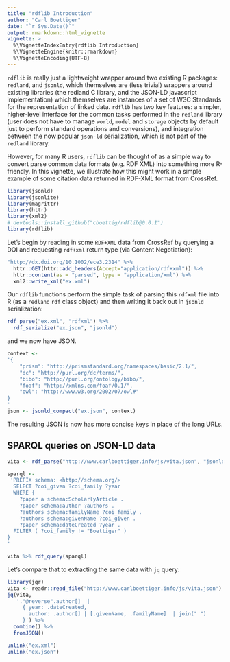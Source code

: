 ```yaml
---
title: "rdflib Introduction"
author: "Carl Boettiger"
date: "`r Sys.Date()`"
output: rmarkdown::html_vignette
vignette: >
  %\VignetteIndexEntry{rdflib Introduction}
  %\VignetteEngine{knitr::rmarkdown}
  %\VignetteEncoding{UTF-8}
---
```




`rdflib` is really just a lightweight wrapper around two existing R packages: `redland`, and `jsonld`, which themselves are (less trivial) wrappers around existing libraries (the redland C library, and the JSON-LD javascript implementation) which themselves are instances of a set of W3C Standards for the representation of linked data.  `rdflib` has two key features: a simpler, higher-level interface for the common tasks performed in the `redland` library (user does not have to manage `world`, `model` and `storage` objects by default just to perform standard operations and conversions), and integration between the now popular `json-ld` serialization, which is not part of the `redland` library.

However, for many R users, `rdflib` can be thought of as a simple way to convert parse common data formats (e.g. RDF XML) into something more R-friendly.  In this vignette, we illustrate how this might work in a simple example of some citation data returned in RDF-XML format from CrossRef.

```r
library(jsonld)
library(jsonlite)
library(magrittr)
library(httr)
library(xml2)
# devtools::install_github("cboettig/rdflib@0.0.1")
library(rdflib)
```


Let's begin by reading in some `RDF+XML` data from CrossRef by querying a DOI and requesting `rdf+xml` return type (via Content Negotiation):

```r
"http://dx.doi.org/10.1002/ece3.2314" %>%
  httr::GET(httr::add_headers(Accept="application/rdf+xml")) %>%
  httr::content(as = "parsed", type = "application/xml") %>%
  xml2::write_xml("ex.xml")
```

Our `rdflib` functions perform the simple task of parsing this `rdfxml` file into R (as a `redland` `rdf` class object) and then writing it back out in `jsonld` serialization:


```r
rdf_parse("ex.xml", "rdfxml") %>% 
  rdf_serialize("ex.json", "jsonld")
```


and we now have JSON.  

```r
context <- 
'{
    "prism": "http://prismstandard.org/namespaces/basic/2.1/",
    "dc": "http://purl.org/dc/terms/",
    "bibo": "http://purl.org/ontology/bibo/",
    "foaf": "http://xmlns.com/foaf/0.1/",
    "owl": "http://www.w3.org/2002/07/owl#"
}
'
json <- jsonld_compact("ex.json", context)
```

The resulting JSON is now has more concise keys in place of the long URLs.    



## SPARQL queries on JSON-LD data



```r
vita <- rdf_parse("http://www.carlboettiger.info/js/vita.json", "jsonld")

sparql <-
 'PREFIX schema: <http://schema.org/>
  SELECT ?coi_given ?coi_family ?year
  WHERE { 
    ?paper a schema:ScholarlyArticle . 
    ?paper schema:author ?authors .
    ?authors schema:familyName ?coi_family .
    ?authors schema:givenName ?coi_given .
    ?paper schema:dateCreated ?year . 
  FILTER ( ?coi_family != "Boettiger" )
}
'

vita %>% rdf_query(sparql)
```


Let's compare that to extracting the same data with `jq` query: 

```r
library(jqr)
vita <- readr::read_file("http://www.carlboettiger.info/js/vita.json")
jq(vita,
   '."@reverse".author[]  | 
     { year: .dateCreated, 
       author: .author[] | [.givenName, .familyName]  | join(" ")
     }') %>% 
  combine() %>% 
  fromJSON()
```



<!--

## Switching contexts and framing


```r
context <- 
 '{
    "prism": "http://prismstandard.org/namespaces/basic/2.1/",
    "dc": "http://purl.org/dc/terms/",
    "bibo": "http://purl.org/ontology/bibo/",
    "foaf": "http://xmlns.com/foaf/0.1/",
    "owl": "http://www.w3.org/2002/07/owl#",
    "schema": "http://schema.org/",

    "schema:pageStart": "prism:startingPage", 
    "schema:pageEnd": "prism:endingPage",
    "schema:volumeNumber": "prism:volume",
    "schema:identifier": {"@id": "prism:issn", "@type": "@id"},

    "schema:Periodical": "bibo:Journal",

    "schema:author": "dc:creator",
    "schema:isPartOf": "dc:isPartOf",
    "schema:publisher": "dc:publisher",
    "schema:name": "dc:title",

    "schema:familyName": "foaf:familyName",
    "schema:givenName": "foaf:givenName",
    "schema:Person": "foaf:Person",

    "schema:sameAs": {"@id": "owl:sameAs", "@type": "@id"},
    "schema:Date": "xsd:date",
    "schema:datePublished": {"@id": "http://purl.org/dc/terms/date", "@type": "schema:Date"}
}'
```


Compact raw JSON into this context

```r
jsonld_compact("ex.json", context) %>% 
  fromJSON(simplifyVector = FALSE) -> X
```


Now replace that context with schema.org context, a bit of a hack

```r
X[["@context"]] <- "http://schema.org"
X %>% 
  toJSON(auto_unbox = TRUE, pretty = TRUE) %>% 
  jsonld_compact("http://schema.org") -> Y
```

Now frame our desired results to explicitly include only the elements we request, giving the graph in the desired tree structure:

```r
frame <- 
'{"@context": "http://schema.org",
 "@graph": {
   "id": {},
   "name": {},
   "pageStart": {},
    "pageEnd": {},
    "isPartOf": {
      "name": {},
      "identifier": {},
      "@explicit": true
    },
    "author": [
            {
              "givenName": {},
              "familyName": {},
              "@explicit": true
            }],
   "@explicit": true
 }
}'

jsonld_frame(Y, frame)
```

-->

```r
unlink("ex.xml")
unlink("ex.json")
```
